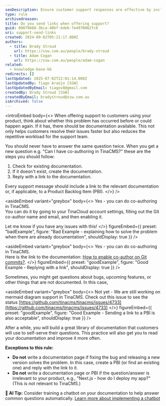 ```yaml
---
seoDescription: Ensure customer support responses are effective by including relevant documentation links.
type: rule
archivedreason:
title: Do you send links when offering support?
guid: 00879668-3bca-40bf-bdeb-7e4970062fc6
uri: support-send-links
created: 2024-09-02T05:21:17.000Z
authors:
  - title: Brady Stroud
    url: https://ssw.com.au/people/brady-stroud
  - title: Adam Cogan
    url: https://ssw.com.au/people/adam-cogan
related:
  - knowledge-base-kb
redirects: []
lastUpdated: 2025-07-02T22:01:14.000Z
lastUpdatedBy: Tiago Araújo [SSW]
lastUpdatedByEmail: tiagov8@gmail.com
createdBy: Brady Stroud [SSW]
createdByEmail: bradystroud@ssw.com.au
isArchived: false
---
```


<introEmbed
  body={<>
When offering support to customers using your product, think about whether this problem has occurred before or could happen again. If it has, there should be documentation available. This not only helps customers resolve their issues faster but also reduces the repetitive workload for the support team.

You should never have to answer the same question twice.
When you get a new question e.g. "Can I have co-authoring in TinaCMS?" these are the steps you should follow:

1. Check for existing documentation.
2. If it doesn't exist, create the documentation.
3. Reply with a link to the documentation.

Every support message should include a link to the relevant documentation or, if applicable, to a Product Backlog Item (PBI).
  </>}
/>

<asideEmbed
  variant="greybox"
  body={<>
    Yes - you can do co-authoring in TinaCMS.\
You can do it by going to your TinaCloud account settings, filling out the Git co-author name and email, and then enabling it.

Let me know if you have any issues with this!
  </>}
  figureEmbed={{
    preset: "badExample",
    figure: "Bad Example - explaining how to solve the problem when there are already documentation",
    shouldDisplay: true
  }}
/>



<asideEmbed
  variant="greybox"
  body={<>
    Yes - you can do co-authoring in TinaCMS.\
Here is the link to the documentation: [How to enable co-author on Git commits?](https://tina.io/docs/introduction/faq#7-how-to-enable-co-author-on-git-commits).
  </>}
  figureEmbed={{
    preset: "goodExample",
    figure: "Good Example - Replying with a link",
    shouldDisplay: true
  }}
/>


Sometimes, you might get questions about bugs, upcoming features, or other things that are not documented. In this case,


<asideEmbed
  variant="greybox"
  body={<>
    Not yet - We are still working on mermaid diagram support in TinaCMS. Check out this issue to see the status
[https://github.com/tinacms/tinacms/issues/4733](https://github.com/tinacms/tinacms/issues/4733)
  </>}
  figureEmbed={{
    preset: "goodExample",
    figure: "Good Example - Sending a link to a PBI is also acceptable",
    shouldDisplay: true
  }}
/>


After a while, you will build a great library of documentation that customers will use to self-serve their questions. This practice will also get you to read your documentation and improve it more often.

**Exceptions to this rule:**

* **Do not** write a documentation page if fixing the bug and releasing a new version solves the problem. In this case, create a PBI (or find an existing one) and reply with the link to it.
* **Do not** write a documentation page or PBI if the question/answer is irrelevant to your product, e.g., "Next.js - how do I deploy my app?" (This is not relevant to TinaCMS.)

**🤖 AI Tip:** Consider training a chatbot on your documentation to help answer common questions automatically. [Learn more about implementing a chatbot](/website-chatbot)
